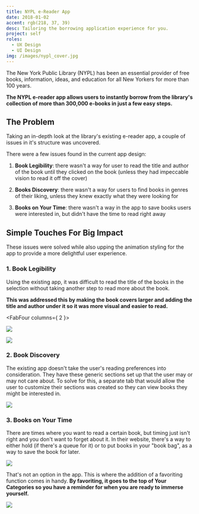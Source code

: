 ```yaml
---
title: NYPL e-Reader App
date: 2018-01-02
accent: rgb(218, 37, 39)
desc: Tailoring the borrowing application experience for you.
project: self
roles:
  - UX Design
  - UI Design
img: /images/nypl_cover.jpg
---
```



The New York Public Library (NYPL) has been an essential provider of free books, information, ideas, and education for all New Yorkers for more than 100 years.

**The NYPL e-reader app allows users to instantly borrow from the library's collection of more than 300,000 e-books in just a few easy steps.**

## The Problem

Taking an in-depth look at the library's existing e-reader app, a couple of issues in it's structure was uncovered.

There were a few issues found in the current app design:

1. **Book Legibility**: there wasn't a way for user to read the title and author of the book until they clicked on the book (unless they had impeccable vision to read it off the cover)

1. **Books Discovery**: there wasn't a way for users to find books in genres of their liking, unless they knew exactly what they were looking for

1. **Books on Your Time**: there wasn't a way in the app to save books users were interested in, but didn't have the time to read right away

## Simple Touches For Big Impact

These issues were solved while also upping the animation styling for the app to provide a more delightful user experience.

### 1. Book Legibility
Using the existing app, it was difficult to read the title of the books in the selection without taking another step to read more about the book.

**This was addressed this by making the book covers larger and adding the title and author under it so it was more visual and easier to read.**

<FabFour columns={ 2 }>

![](/images/nypl_previous_home.png)

![](/images/nypl_redesign_home.png)

</FabFour>

### 2. Book Discovery

The existing app doesn't take the user's reading preferences into consideration. They have these generic sections set up that the user may or may not care about. To solve for this, a separate tab that would allow the user to customize their sections was created so they can view books they might be interested in.

![](/images/nypl_categories_scroll.gif)

### 3. Books on Your Time

There are times where you want to read a certain book, but timing just isn't right and you don't want to forget about it. In their website, there's a way to either hold (if there's a queue for it) or to put books in your "book bag", as a way to save the book for later.

![](/images/nypl_book_bag.png)

That's not an option in the app. This is where the addition of a favoriting function comes in handy. **By favoriting, it goes to the top of Your Categories so you have a reminder for when you are ready to immerse yourself.**

![](/images/nypl_favorited.gif)